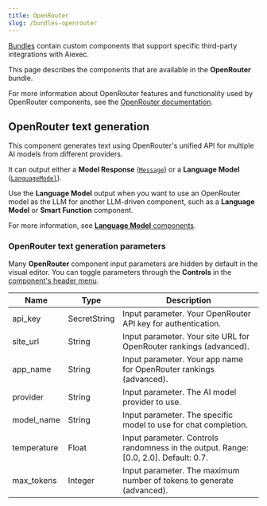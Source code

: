 ```yaml
---
title: OpenRouter
slug: /bundles-openrouter
---
```



[Bundles](/components-bundle-components) contain custom components that support specific third-party integrations with Aiexec.

This page describes the components that are available in the **OpenRouter** bundle.

For more information about OpenRouter features and functionality used by OpenRouter components, see the [OpenRouter documentation](https://openrouter.ai/docs).

## OpenRouter text generation

This component generates text using OpenRouter's unified API for multiple AI models from different providers.

It can output either a **Model Response** ([`Message`](/data-types#message)) or a **Language Model** ([`LanguageModel`](/data-types#languagemodel)).

Use the **Language Model** output when you want to use an OpenRouter model as the LLM for another LLM-driven component, such as a **Language Model** or **Smart Function** component.

For more information, see [**Language Model** components](/components-models).

### OpenRouter text generation parameters

Many **OpenRouter** component input parameters are hidden by default in the visual editor.
You can toggle parameters through the <Icon name="SlidersHorizontal" aria-hidden="true"/> **Controls** in the [component's header menu](/concepts-components#component-menus).

| Name | Type | Description |
|------|------|-------------|
| api_key | SecretString | Input parameter. Your OpenRouter API key for authentication. |
| site_url | String | Input parameter. Your site URL for OpenRouter rankings (advanced). |
| app_name | String | Input parameter. Your app name for OpenRouter rankings (advanced). |
| provider | String | Input parameter. The AI model provider to use. |
| model_name | String | Input parameter. The specific model to use for chat completion. |
| temperature | Float | Input parameter. Controls randomness in the output. Range: [0.0, 2.0]. Default: 0.7. |
| max_tokens | Integer | Input parameter. The maximum number of tokens to generate (advanced). |